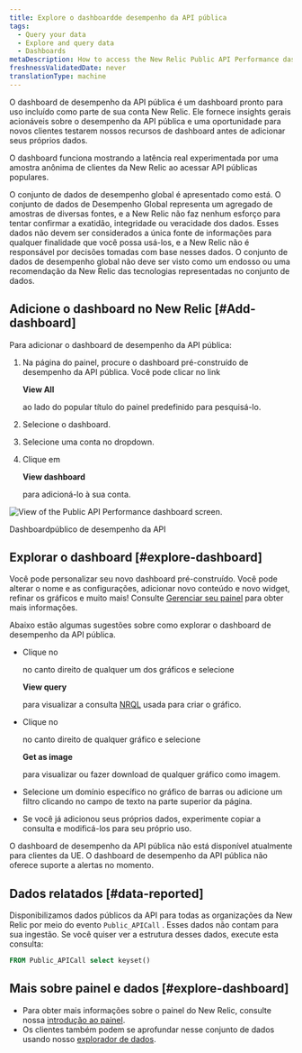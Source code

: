 ```yaml
---
title: Explore o dashboardde desempenho da API pública
tags:
  - Query your data
  - Explore and query data
  - Dashboards
metaDescription: How to access the New Relic Public API Performance dashboard.
freshnessValidatedDate: never
translationType: machine
---
```



O dashboard de desempenho da API pública é um dashboard pronto para uso incluído como parte de sua conta New Relic. Ele fornece insights gerais acionáveis sobre o desempenho da API pública e uma oportunidade para novos clientes testarem nossos recursos de dashboard antes de adicionar seus próprios dados.

O dashboard funciona mostrando a latência real experimentada por uma amostra anônima de clientes da New Relic ao acessar API públicas populares.

<Callout variant="important">
  O conjunto de dados de desempenho global é apresentado como está. O conjunto de dados de Desempenho Global representa um agregado de amostras de diversas fontes, e a New Relic não faz nenhum esforço para tentar confirmar a exatidão, integridade ou veracidade dos dados. Esses dados não devem ser considerados a única fonte de informações para qualquer finalidade que você possa usá-los, e a New Relic não é responsável por decisões tomadas com base nesses dados. O conjunto de dados de desempenho global não deve ser visto como um endosso ou uma recomendação da New Relic das tecnologias representadas no conjunto de dados.
</Callout>

## Adicione o dashboard no New Relic [#Add-dashboard]

Para adicionar o dashboard de desempenho da API pública:

1. Na página do painel, procure o dashboard pré-construído de desempenho da API pública. Você pode clicar no link

   <DoNotTranslate>**View All**</DoNotTranslate>

   ao lado do popular título do painel predefinido para pesquisá-lo.

2. Selecione o dashboard.

3. Selecione uma conta no dropdown.

4. Clique em

   <DoNotTranslate>**View dashboard**</DoNotTranslate>

   para adicioná-lo à sua conta.

<img
  title="Public API Performance dashboard"
  alt="View of the Public API Performance dashboard screen."
  src={publicApiPerformanceDashForGpd}
/>

<figcaption>
  Dashboardpúblico de desempenho da API
</figcaption>

## Explorar o dashboard [#explore-dashboard]

Você pode personalizar seu novo dashboard pré-construído. Você pode alterar o nome e as configurações, adicionar novo conteúdo e novo widget, refinar os gráficos e muito mais! Consulte [Gerenciar seu painel](/docs/query-your-data/explore-query-data/dashboards/manage-your-dashboard/) para obter mais informações.

Abaixo estão algumas sugestões sobre como explorar o dashboard de desempenho da API pública.

* Clique no

  <Icon name="fe-more-horizontal"/>

  no canto direito de qualquer um dos gráficos e selecione

  <DoNotTranslate>**View query**</DoNotTranslate>

  para visualizar a consulta [NRQL](/docs/query-data/nrql-new-relic-query-language/getting-started/introduction-nrql) usada para criar o gráfico.

* Clique no

  <Icon name="fe-more-horizontal"/>

  no canto direito de qualquer gráfico e selecione

  <DoNotTranslate>**Get as image**</DoNotTranslate>

  para visualizar ou fazer download de qualquer gráfico como imagem.

* Selecione um domínio específico no gráfico de barras ou adicione um filtro clicando no campo de texto na parte superior da página.

* Se você já adicionou seus próprios dados, experimente copiar a consulta e modificá-los para seu próprio uso.

<Callout variant="important">
  O dashboard de desempenho da API pública não está disponível atualmente para clientes da UE.
</Callout>

<Callout variant="important">
  O dashboard de desempenho da API pública não oferece suporte a alertas no momento.
</Callout>

## Dados relatados [#data-reported]

Disponibilizamos dados públicos da API para todas as organizações da New Relic por meio do evento `Public_APICall` . Esses dados não contam para sua ingestão. Se você quiser ver a estrutura desses dados, execute esta consulta:

```sql
FROM Public_APICall select keyset()
```

## Mais sobre painel e dados [#explore-dashboard]

* Para obter mais informações sobre o painel do New Relic, consulte nossa [introdução ao painel](/docs/query-your-data/explore-query-data/dashboards/introduction-dashboards/).
* Os clientes também podem se aprofundar nesse conjunto de dados usando nosso [explorador de dados](/docs/query-your-data/explore-query-data/browse-data/introduction-data-explorer/).